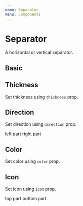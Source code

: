 ```yaml
---
name: Separator
menu: Components
---
```



# Separator

A horizontal or vertical separator.

## Basic

<Playground>
  <Separator />
</Playground>

## Thickness

Set thickness using `thickness` prop.

<Playground>
  <Separator thickness={3} />
</Playground>

## Direction

Set direction using `direction` prop.

<Playground>
  <Box display="inline-flex">
    <Box>left part</Box>
    <Separator direction="vertical" mx={1} />
    <Box>right part</Box>
  </Box>
</Playground>

## Color

Set color using `color` prop.

<Playground>
  <Separator color="primary" />
</Playground>

## Icon

Set icon using `icon` prop.

<Playground>
  <Box>
    <Box>top part</Box>
    <Separator my={1} icon="ray-top-arrow" />
    <Box>bottom part</Box>
  </Box>
</Playground>
